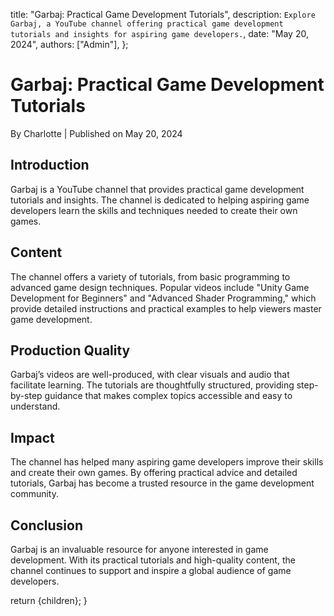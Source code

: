 
  title: "Garbaj: Practical Game Development Tutorials",
  description: `Explore Garbaj, a YouTube channel offering practical game development tutorials and insights for aspiring game developers.`,
  date: "May 20, 2024",
  authors: ["Admin"],
};

<h1>Garbaj: Practical Game Development Tutorials</h1>
<div className="text-sm text-gray-500 dark:text-gray-400">
  By Charlotte | Published on May 20, 2024
</div>

<section id="introduction">
  <h2>Introduction</h2>
  <span>
    Garbaj is a YouTube channel that provides practical game development
    tutorials and insights. The channel is dedicated to helping aspiring game
    developers learn the skills and techniques needed to create their own games.
  </span>
</section>

<section id="content">
  <h2>Content</h2>
  <span>
    The channel offers a variety of tutorials, from basic programming to
    advanced game design techniques. Popular videos include "Unity Game
    Development for Beginners" and "Advanced Shader Programming," which provide
    detailed instructions and practical examples to help viewers master game
    development.
  </span>
</section>

<section id="production-quality">
  <h2>Production Quality</h2>
  <span>
    Garbaj’s videos are well-produced, with clear visuals and audio that
    facilitate learning. The tutorials are thoughtfully structured, providing
    step-by-step guidance that makes complex topics accessible and easy to
    understand.
  </span>
</section>

<section id="impact">
  <h2>Impact</h2>
  <span>
    The channel has helped many aspiring game developers improve their skills
    and create their own games. By offering practical advice and detailed
    tutorials, Garbaj has become a trusted resource in the game development
    community.
  </span>
</section>

<section id="conclusion">
  <h2>Conclusion</h2>
  <span>
    Garbaj is an invaluable resource for anyone interested in game development.
    With its practical tutorials and high-quality content, the channel continues
    to support and inspire a global audience of game developers.
  </span>
</section>

  return <MdxLayout>{children}</MdxLayout>;
}
